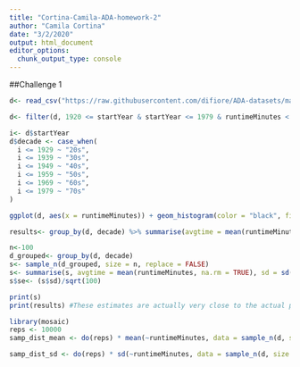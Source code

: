 ```yaml
---
title: "Cortina-Camila-ADA-homework-2"
author: "Camila Cortina"
date: "3/2/2020"
output: html_document
editor_options: 
  chunk_output_type: console
---
```

##Challenge 1
```r
d<- read_csv("https://raw.githubusercontent.com/difiore/ADA-datasets/master/IMDB-movies.csv", col_names = TRUE)

d<- filter(d, 1920 <= startYear & startYear <= 1979 & runtimeMinutes < 240)

i<- d$startYear
d$decade <- case_when(
  i <= 1929 ~ "20s",
  i <= 1939 ~ "30s",
  i <= 1949 ~ "40s",
  i <= 1959 ~ "50s",
  i <= 1969 ~ "60s",
  i <= 1979 ~ "70s"
)

ggplot(d, aes(x = runtimeMinutes)) + geom_histogram(color = "black", fill = "white") + facet_wrap(vars(decade))

results<- group_by(d, decade) %>% summarise(avgtime = mean(runtimeMinutes, na.rm = TRUE), sd = sd(runtimeMinutes, na.rm = TRUE))

n<-100
d_grouped<- group_by(d, decade)
s<- sample_n(d_grouped, size = n, replace = FALSE)
s<- summarise(s, avgtime = mean(runtimeMinutes, na.rm = TRUE), sd = sd(runtimeMinutes, na.rm = TRUE))
s$se<- (s$sd)/sqrt(100)

print(s)
print(results) #These estimates are actually very close to the actual population mean 

library(mosaic)
reps <- 10000
samp_dist_mean <- do(reps) * mean(~runtimeMinutes, data = sample_n(d, size = n, replace = FALSE)) # sampling distribution

samp_dist_sd <- do(reps) * sd(~runtimeMinutes, data = sample_n(d, size = n, replace = FALSE))


```



